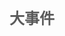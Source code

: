{{需要扩展}}{{需要校对}}{{需要帮助}}
{{人物信息栏
|名称=墨汐
|图片=墨汐-char.png
|其他名称=墨汐
|所属团体=战斗吧歌姬
|性别=女
|生日=02月25日
|标签=&nbps;
|youtube=无
|bilibili=[http://space.bilibili.com/364225566?share_medium=android&share_source=copy_link&bbid=018A68D2-47FB-4CF3-971F-FC21952A761C704infoc&ts=1559787132496 战斗吧歌姬官方账号]
|twitter=无
|showroom=无
|一句话描述={{Tip|content=为我应援吧，然后和我一起走到最后}}
|人物描述=伊贞机关史上最年轻的 Swan，但她却舍弃了 Swan的地位，自愿降级成为练习生。是个充满神秘感的歌姬。<br /><br />
}}


== <font size="5" color="#5a5a5a" center>大事件</font> ==

{{时间轴/开始}}
{{时间轴/节点
|时间=2018年6月3日
|标题=待补充
|内容=待补充
}}
{{时间轴/结束}}
